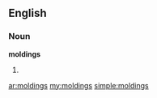 ==English==

===Noun===
'''moldings'''

# {{plural of|[[molding]]}}

[[ar:moldings]]
[[my:moldings]]
[[simple:moldings]]